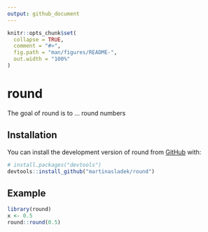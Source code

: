 ```yaml
---
output: github_document
---
```


<!-- README.md is generated from README.Rmd. Please edit that file -->

```r
knitr::opts_chunk$set(
  collapse = TRUE,
  comment = "#>",
  fig.path = "man/figures/README-",
  out.width = "100%"
)
```

# round

<!-- badges: start -->
<!-- badges: end -->

The goal of round is to ... round numbers

## Installation

You can install the development version of round from [GitHub](https://github.com/) with:

``` r
# install.packages("devtools")
devtools::install_github("martinasladek/round")
```

## Example


```r
library(round)
x <- 0.5
round::round(0.5)
```

